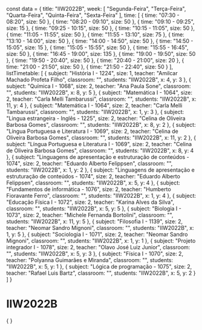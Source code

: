 const data = {
  title: "IIW2022B",
  week: [
    "Segunda-Feira",
    "Terça-Feira",
    "Quarta-Feira",
    "Quinta-Feira",
    "Sexta-Feira"
  ],
  time: [
    {
      time: "07:30 - 08:20",
      size: 50
    },
    {
      time: "08:20 - 09:10",
      size: 50
    },
    {
      time: "09:10 - 09:25",
      size: 15
    },
    {
      time: "09:25 - 10:15",
      size: 50
    },
    {
      time: "10:15 - 11:05",
      size: 50
    },
    {
      time: "11:05 - 11:55",
      size: 50
    },
    {
      time: "11:55 - 13:10",
      size: 75
    },
    {
      time: "13:10 - 14:00",
      size: 50
    },
    {
      time: "14:00 - 14:50",
      size: 50
    },
    {
      time: "14:50 - 15:05",
      size: 15
    },
    {
      time: "15:05 - 15:55",
      size: 50
    },
    {
      time: "15:55 - 16:45",
      size: 50
    },
    {
      time: "16:45 - 19:00",
      size: 135
    },
    {
      time: "19:00 - 19:50",
      size: 50
    },
    {
      time: "19:50 - 20:40",
      size: 50
    },
    {
      time: "20:40 - 21:00",
      size: 20
    },
    {
      time: "21:00 - 21:50",
      size: 50
    },
    {
      time: "21:50 - 22:40",
      size: 50
    }
  ],
  listTimetable: [
    {
      subject: "História I - 1224",
      size: 1,
      teacher: "Amilcar Machado Profeta Filho",
      classroom: "",
      students: "IIW2022B",
      x: 4,
      y: 3
    },
    {
      subject: "Química I - 1068",
      size: 2,
      teacher: "Ana Paula Sone",
      classroom: "",
      students: "IIW2022B",
      x: 8,
      y: 5
    },
    {
      subject: "Matemática I - 1064",
      size: 2,
      teacher: "Carla Melli Tambarussi",
      classroom: "",
      students: "IIW2022B",
      x: 11,
      y: 4
    },
    {
      subject: "Matemática I - 1064",
      size: 2,
      teacher: "Carla Melli Tambarussi",
      classroom: "",
      students: "IIW2022B",
      x: 1,
      y: 3
    },
    {
      subject: "Lingua estrangeira - Inglês - 1225",
      size: 2,
      teacher: "Celina de Oliveira Barbosa Gomes",
      classroom: "",
      students: "IIW2022B",
      x: 8,
      y: 2
    },
    {
      subject: "Língua Portuguesa e Literatura I - 1069",
      size: 2,
      teacher: "Celina de Oliveira Barbosa Gomes",
      classroom: "",
      students: "IIW2022B",
      x: 11,
      y: 2
    },
    {
      subject: "Língua Portuguesa e Literatura I - 1069",
      size: 2,
      teacher: "Celina de Oliveira Barbosa Gomes",
      classroom: "",
      students: "IIW2022B",
      x: 8,
      y: 4
    },
    {
      subject: "Linguagens de apresentação e estruturação de conteúdos - 1074",
      size: 2,
      teacher: "Eduardo Alberto Felippsen",
      classroom: "",
      students: "IIW2022B",
      x: 1,
      y: 2
    },
    {
      subject: "Linguagens de apresentação e estruturação de conteúdos - 1074",
      size: 2,
      teacher: "Eduardo Alberto Felippsen",
      classroom: "",
      students: "IIW2022B",
      x: 5,
      y: 4
    },
    {
      subject: "Fundamentos de informática - 1076",
      size: 2,
      teacher: "Humberto Fioravante Ferro",
      classroom: "",
      students: "IIW2022B",
      x: 1,
      y: 4
    },
    {
      subject: "Educação Física I - 1072",
      size: 2,
      teacher: "Karina Alves da Silva",
      classroom: "",
      students: "IIW2022B",
      x: 5,
      y: 5
    },
    {
      subject: "Biologia I - 1073",
      size: 2,
      teacher: "Michele Fernanda Bortolini",
      classroom: "",
      students: "IIW2022B",
      x: 11,
      y: 5
    },
    {
      subject: "Filosofia I - 1139",
      size: 2,
      teacher: "Neomar Sandro Mignoni",
      classroom: "",
      students: "IIW2022B",
      x: 1,
      y: 5
    },
    {
      subject: "Sociologia I - 1071",
      size: 2,
      teacher: "Neomar Sandro Mignoni",
      classroom: "",
      students: "IIW2022B",
      x: 1,
      y: 1
    },
    {
      subject: "Projeto integrador I - 1078",
      size: 2,
      teacher: "Olavo José Luiz Junior",
      classroom: "",
      students: "IIW2022B",
      x: 5,
      y: 3
    },
    {
      subject: "Física I - 1070",
      size: 2,
      teacher: "Polyanna Guimarães e Miranda",
      classroom: "",
      students: "IIW2022B",
      x: 5,
      y: 1
    },
    {
      subject: "Lógica de programação - 1075",
      size: 2,
      teacher: "Rafael Luis Bartz",
      classroom: "",
      students: "IIW2022B",
      x: 5,
      y: 2
    }
  ]
}

# IIW2022B

<div>
    {
        <Grid
            title={data.title}
            weekDays={data.week}
            time={data.time}
            listClasses={data.listTimetable}
        />
    }
</div>
